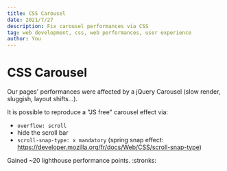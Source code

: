 ```yaml
---
title: CSS Carousel
date: 2021/7/27
description: Fix carousel performances via CSS
tag: web development, css, web performances, user experience
author: You
---
```


# CSS Carousel

Our pages' performances were affected by a jQuery Carousel (slow render, sluggish, layout shifts...).

It is possible to reproduce a "JS free" carousel effect via:

- `overflow: scroll`
- hide the scroll bar
- `scroll-snap-type: x mandatory` (spring snap effect: https://developer.mozilla.org/fr/docs/Web/CSS/scroll-snap-type)

Gained ~20 lighthouse performance points. :stronks:
